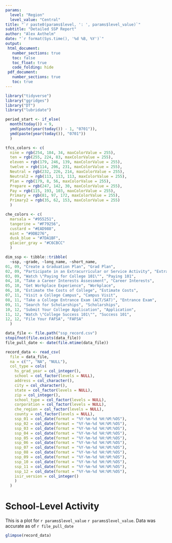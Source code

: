 ```yaml
---
params:
  level: "Region"
  level_value: "Central"
title: "`r paste0(params$level, ': ', params$level_value)`"
subtitle: "Detailed SSP Report"
author: "Alex Axthelm"
date: "`r format(Sys.time(), '%d %B, %Y')`"
output:
 html_document:
   number_sections: true
   toc: false
   toc_float: true
   code_folding: hide
 pdf_document:
   number_sections: true
   toc: true
---
```


```r
library("tidyverse")
library("ggridges")
library("DT")
library("lubridate")
```

```r
period_start <- if_else(
  month(today()) < 9,
  ymd(paste(year(today()) - 1, "0701")),
  ymd(paste(year(today()), "0701"))
  )
```

```r
tfcs_colors <- c(
  nine = rgb(254, 184, 34, maxColorValue = 255),
  ten = rgb(255, 224, 83, maxColorValue = 255),
  eleven = rgb(179, 246, 139, maxColorValue = 255),
  twelve = rgb(114, 206, 231, maxColorValue = 255),
  Neutral = rgb(232, 226, 214, maxColorValue = 255),
  Neutral2 = rgb(113, 113, 113, maxColorValue = 255),
  Plan = rgb(179, 8, 56, maxColorValue = 255),
  Prepare = rgb(247, 142, 30, maxColorValue = 255),
  Pay = rgb(115, 193, 103, maxColorValue = 255),
  Primary = rgb(81, 97, 172, maxColorValue = 255),
  Primary2 = rgb(35, 62, 153, maxColorValue = 255)
  )

che_colors <- c(
  marsala = "#955251",
  tangerine = "#F79256",
  custard = "#EAD988",
  mint = "#9DB276",
  dusk_blue = "#7DA1BF",
  glacier_gray = "#C6CBCC"
  )
```

```r
dim_ssp <- tibble::tribble(
  ~ssp, ~grade, ~long_name, ~short_name,
01, 09, "Create a Graduation Plan", "Grad Plan",
02, 09, "Participate in an Extracurricular or Service Activity", "Extracurricular", #nolint
03, 09, "Watch \"Paying for College 101\"", "Paying 101",
04, 10, "Take a Career Interests Assessment", "Career Interests",
05, 10, "Get Workplace Experience", "Workplace",
06, 10, "Estimate the Costs of College", "Estimate Costs",
07, 11, "Visit a College Campus", "Campus Visit",
08, 11, "Take a College Entrance Exam (ACT/SAT)", "Entrance Exam",
09, 11, "Search for Scholarships", "Scholarships",
10, 12, "Submit Your College Application", "Application",
11, 12, "Watch \"College Success 101\"", "Success 101",
12, 12, "File Your FAFSA", "FAFSA"
  )
```

```r
data_file <- file.path("ssp_record.csv")
stopifnot(file.exists(data_file))
file_pull_date <- date(file.mtime(data_file))
```

```r
record_data <- read_csv(
  file = data_file,
  na = c("", "NA", "NULL"),
  col_type = cols(
    hs_grad_year = col_integer(),
    school = col_factor(levels = NULL),
    address = col_character(),
    city = col_character(),
    state = col_factor(levels = NULL),
    zip = col_integer(),
    school_type = col_factor(levels = NULL),
    corporation = col_factor(levels = NULL),
    che_region = col_factor(levels = NULL),
    county = col_factor(levels = NULL),
    ssp_01 = col_date(format = "%Y-%m-%d %H:%M:%OS"),
    ssp_02 = col_date(format = "%Y-%m-%d %H:%M:%OS"),
    ssp_03 = col_date(format = "%Y-%m-%d %H:%M:%OS"),
    ssp_04 = col_date(format = "%Y-%m-%d %H:%M:%OS"),
    ssp_05 = col_date(format = "%Y-%m-%d %H:%M:%OS"),
    ssp_06 = col_date(format = "%Y-%m-%d %H:%M:%OS"),
    ssp_07 = col_date(format = "%Y-%m-%d %H:%M:%OS"),
    ssp_08 = col_date(format = "%Y-%m-%d %H:%M:%OS"),
    ssp_09 = col_date(format = "%Y-%m-%d %H:%M:%OS"),
    ssp_10 = col_date(format = "%Y-%m-%d %H:%M:%OS"),
    ssp_11 = col_date(format = "%Y-%m-%d %H:%M:%OS"),
    ssp_12 = col_date(format = "%Y-%m-%d %H:%M:%OS"),
    isir_version = col_integer()
    )
  )
```

# School-Level Activity

This is a plot for `r params$level_value` `r params$level_value`.
Data was accurate as of `r file_pull_date`

```r
glimpse(record_data)
```
